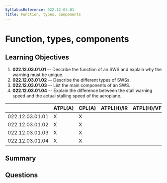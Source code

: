 ```yaml
---
SyllabusReference: 022.12.03.01
Title: Function, types, components
---
```


# Function, types, components

## Learning Objectives

1. **022.12.03.01.01** -- Describe the function of an SWS and explain why the
   warning must be unique.
2. **022.12.03.01.02** -- Describe the different types of SWSs.
3. **022.12.03.01.03** -- List the main components of an SWS.
4. **022.12.03.01.04** -- Explain the difference between the stall warning speed
   and the actual stalling speed of the aeroplane.

|                 | ATPL(A) | CPL(A) | ATPL(H)/IR | ATPL(H)/VFR | CPL(H) | IR  | CBIR(A) |
| --------------- | ------- | ------ | ---------- | ----------- | ------ | --- | ------- |
| 022.12.03.01.01 | X       | X      |            |             |        |     |         |
| 022.12.03.01.02 | X       | X      |            |             |        |     |         |
| 022.12.03.01.03 | X       | X      |            |             |        |     |         |
| 022.12.03.01.04 | X       | X      |            |             |        |     |         |

## Summary

## Questions
